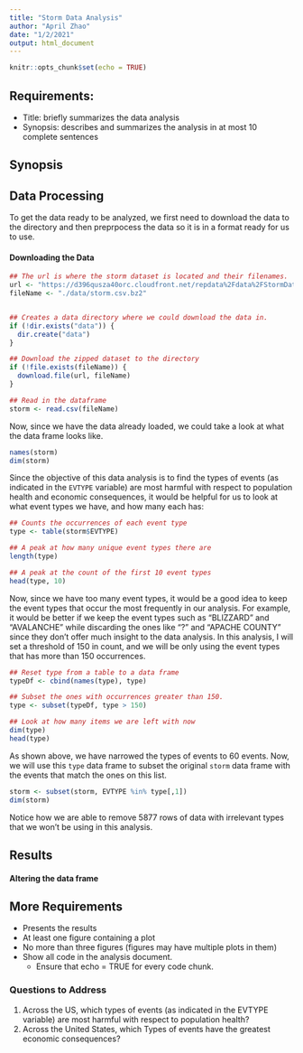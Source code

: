 ```yaml
---
title: "Storm Data Analysis"
author: "April Zhao"
date: "1/2/2021"
output: html_document
---
```


```r
knitr::opts_chunk$set(echo = TRUE)
```

## **Requirements:** 
- Title: briefly summarizes the data analysis
- Synopsis: describes and summarizes the analysis in at most 10 complete sentences

  
## **Synopsis**

## **Data Processing** 
To get the data ready to be analyzed, we first need to download the data to the directory and then preprpocess the data so it is in a format ready for us to use.

#### **Downloading the Data**
```r
## The url is where the storm dataset is located and their filenames.
url <- "https://d396qusza40orc.cloudfront.net/repdata%2Fdata%2FStormData.csv.bz2"
fileName <- "./data/storm.csv.bz2"


## Creates a data directory where we could download the data in.
if (!dir.exists("data")) {
  dir.create("data")
}

## Download the zipped dataset to the directory
if (!file.exists(fileName)) {
  download.file(url, fileName)
}

## Read in the dataframe
storm <- read.csv(fileName)
```

Now, since we have the data already loaded, we could take a look at what the data frame looks like.
```r
names(storm)
dim(storm)
```

Since the objective of this data analysis is to find the types of events (as indicated in the `EVTYPE` variable) are most harmful with respect to population health and economic consequences, it would be helpful for us to look at what event types we have, and how many each has:
```r
## Counts the occurrences of each event type
type <- table(storm$EVTYPE)

## A peak at how many unique event types there are
length(type)

## A peak at the count of the first 10 event types
head(type, 10)
```

Now, since we have too many event types, it would be a good idea to keep the event types that occur the most frequently in our analysis. For example, it would be better if we keep the event types such as "BLIZZARD" and "AVALANCHE" while discarding the ones like "?" and "APACHE COUNTY" since they don't offer much insight to the data analysis. In this analysis, I will set a threshold of 150 in count, and we will be only using the event types that has more than 150 occurrences.

```r
## Reset type from a table to a data frame
typeDf <- cbind(names(type), type)

## Subset the ones with occurrences greater than 150.
type <- subset(typeDf, type > 150)

## Look at how many items we are left with now
dim(type)
head(type)
```

As shown above, we have narrowed the types of events to 60 events. Now, we will use this `type` data frame to subset the original `storm` data frame with the events that match the ones on this list.
```r
storm <- subset(storm, EVTYPE %in% type[,1])
dim(storm)
```

Notice how we are able to remove 5877 rows of data with irrelevant types that we won't be using in this analysis.



## **Results**

#### **Altering the data frame**


## More Requirements
  - Presents the results
- At least one figure containing a plot
- No more than three figures (figures may have multiple plots in them)
- Show all code in the analysis document.
  - Ensure that echo = TRUE for every code chunk.
  


### Questions to Address
1. Across the US, which types of events (as indicated in the EVTYPE variable) are most harmful with respect to population health?
2. Across the United States, which Types of events have the greatest economic consequences?




